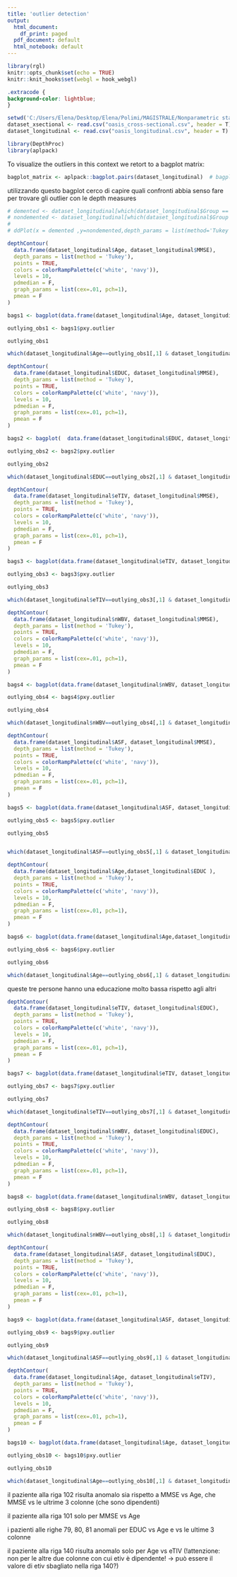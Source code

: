 ```yaml
---
title: 'outlier detection'
output:
  html_document:
    df_print: paged
  pdf_document: default
  html_notebook: default
---
```



```r
library(rgl)
knitr::opts_chunk$set(echo = TRUE)
knitr::knit_hooks$set(webgl = hook_webgl)
```

```css
.extracode {
background-color: lightblue;
}
```
```r
setwd('C:/Users/Elena/Desktop/Elena/Polimi/MAGISTRALE/Nonparametric statistics/Progetto/github repository/ALZHEIMER_prognonpa/Elena')
dataset_xsectional <- read.csv("oasis_cross-sectional.csv", header = T)
dataset_longitudinal <- read.csv("oasis_longitudinal.csv", header = T)
```
```r
library(DepthProc)
library(aplpack)
```



To visualize the outliers in this context we retort to a bagplot matrix:

```r
bagplot_matrix <- aplpack::bagplot.pairs(dataset_longitudinal)  # bagplot dimension by dimension
```
utilizzando questo bagplot cerco di capire quali confronti abbia senso fare per trovare gli outlier con le depth measures


```r
# demented <- dataset_longitudinal[which(dataset_longitudinal$Group == 'Demented'),]
# nondemented <- dataset_longitudinal[which(dataset_longitudinal$Group == 'Nondemented'),]
# 
# ddPlot(x = demented ,y=nondemented,depth_params = list(method='Tukey'))
```

```r
depthContour(
  data.frame(dataset_longitudinal$Age, dataset_longitudinal$MMSE),
  depth_params = list(method = 'Tukey'),
  points = TRUE,
  colors = colorRampPalette(c('white', 'navy')),
  levels = 10,
  pdmedian = F,
  graph_params = list(cex=.01, pch=1),
  pmean = F
)

bags1 <- bagplot(data.frame(dataset_longitudinal$Age, dataset_longitudinal$MMSE))

```
```r
outlying_obs1 <- bags1$pxy.outlier

outlying_obs1

which(dataset_longitudinal$Age==outlying_obs1[,1] & dataset_longitudinal$MMSE==outlying_obs1[,2])
```


```r
depthContour(
  data.frame(dataset_longitudinal$EDUC, dataset_longitudinal$MMSE),
  depth_params = list(method = 'Tukey'),
  points = TRUE,
  colors = colorRampPalette(c('white', 'navy')),
  levels = 10,
  pdmedian = F,
  graph_params = list(cex=.01, pch=1),
  pmean = F
)

bags2 <- bagplot(  data.frame(dataset_longitudinal$EDUC, dataset_longitudinal$MMSE))
```

```r
outlying_obs2 <- bags2$pxy.outlier

outlying_obs2

which(dataset_longitudinal$EDUC==outlying_obs2[,1] & dataset_longitudinal$MMSE==outlying_obs2[,2])
```


```r
depthContour(
  data.frame(dataset_longitudinal$eTIV, dataset_longitudinal$MMSE),
  depth_params = list(method = 'Tukey'),
  points = TRUE,
  colors = colorRampPalette(c('white', 'navy')),
  levels = 10,
  pdmedian = F,
  graph_params = list(cex=.01, pch=1),
  pmean = F
)

bags3 <- bagplot(data.frame(dataset_longitudinal$eTIV, dataset_longitudinal$MMSE))
```

```r
outlying_obs3 <- bags3$pxy.outlier

outlying_obs3

which(dataset_longitudinal$eTIV==outlying_obs3[,1] & dataset_longitudinal$MMSE==outlying_obs3[,2])
```

```r
depthContour(
  data.frame(dataset_longitudinal$nWBV, dataset_longitudinal$MMSE),
  depth_params = list(method = 'Tukey'),
  points = TRUE,
  colors = colorRampPalette(c('white', 'navy')),
  levels = 10,
  pdmedian = F,
  graph_params = list(cex=.01, pch=1),
  pmean = F
)

bags4 <- bagplot(data.frame(dataset_longitudinal$nWBV, dataset_longitudinal$MMSE))
```

```r
outlying_obs4 <- bags4$pxy.outlier

outlying_obs4

which(dataset_longitudinal$nWBV==outlying_obs4[,1] & dataset_longitudinal$MMSE==outlying_obs4[,2])
```


```r
depthContour(
  data.frame(dataset_longitudinal$ASF, dataset_longitudinal$MMSE),
  depth_params = list(method = 'Tukey'),
  points = TRUE,
  colors = colorRampPalette(c('white', 'navy')),
  levels = 10,
  pdmedian = F,
  graph_params = list(cex=.01, pch=1),
  pmean = F
)

bags5 <- bagplot(data.frame(dataset_longitudinal$ASF, dataset_longitudinal$MMSE))
```

```r
outlying_obs5 <- bags5$pxy.outlier

outlying_obs5


which(dataset_longitudinal$ASF==outlying_obs5[,1] & dataset_longitudinal$MMSE==outlying_obs5[,2])
```


```r
depthContour(
  data.frame(dataset_longitudinal$Age,dataset_longitudinal$EDUC ),
  depth_params = list(method = 'Tukey'),
  points = TRUE,
  colors = colorRampPalette(c('white', 'navy')),
  levels = 10,
  pdmedian = F,
  graph_params = list(cex=.01, pch=1),
  pmean = F
)

bags6 <- bagplot(data.frame(dataset_longitudinal$Age,dataset_longitudinal$EDUC ))
```
```r
outlying_obs6 <- bags6$pxy.outlier

outlying_obs6

which(dataset_longitudinal$Age==outlying_obs6[,1] & dataset_longitudinal$EDUC==outlying_obs6[,2])
```
queste tre persone hanno una educazione molto bassa rispetto agli altri



```r
depthContour(
  data.frame(dataset_longitudinal$eTIV, dataset_longitudinal$EDUC),
  depth_params = list(method = 'Tukey'),
  points = TRUE,
  colors = colorRampPalette(c('white', 'navy')),
  levels = 10,
  pdmedian = F,
  graph_params = list(cex=.01, pch=1),
  pmean = F
)

bags7 <- bagplot(data.frame(dataset_longitudinal$eTIV, dataset_longitudinal$EDUC))
```
```r
outlying_obs7 <- bags7$pxy.outlier

outlying_obs7

which(dataset_longitudinal$eTIV==outlying_obs7[,1] & dataset_longitudinal$EDUC==outlying_obs7[,2])
```


```r
depthContour(
  data.frame(dataset_longitudinal$nWBV, dataset_longitudinal$EDUC),
  depth_params = list(method = 'Tukey'),
  points = TRUE,
  colors = colorRampPalette(c('white', 'navy')),
  levels = 10,
  pdmedian = F,
  graph_params = list(cex=.01, pch=1),
  pmean = F
)

bags8 <- bagplot(data.frame(dataset_longitudinal$nWBV, dataset_longitudinal$EDUC))
```
```r
outlying_obs8 <- bags8$pxy.outlier

outlying_obs8

which(dataset_longitudinal$nWBV==outlying_obs8[,1] & dataset_longitudinal$EDUC==outlying_obs8[,2])
```


```r
depthContour(
  data.frame(dataset_longitudinal$ASF, dataset_longitudinal$EDUC),
  depth_params = list(method = 'Tukey'),
  points = TRUE,
  colors = colorRampPalette(c('white', 'navy')),
  levels = 10,
  pdmedian = F,
  graph_params = list(cex=.01, pch=1),
  pmean = F
)

bags9 <- bagplot(data.frame(dataset_longitudinal$ASF, dataset_longitudinal$EDUC))
```


```r
outlying_obs9 <- bags9$pxy.outlier

outlying_obs9

which(dataset_longitudinal$ASF==outlying_obs9[,1] & dataset_longitudinal$EDUC==outlying_obs9[,2])
```

```r
depthContour(
  data.frame(dataset_longitudinal$Age, dataset_longitudinal$eTIV),
  depth_params = list(method = 'Tukey'),
  points = TRUE,
  colors = colorRampPalette(c('white', 'navy')),
  levels = 10,
  pdmedian = F,
  graph_params = list(cex=.01, pch=1),
  pmean = F
)

bags10 <- bagplot(data.frame(dataset_longitudinal$Age, dataset_longitudinal$eTIV))
```


```r
outlying_obs10 <- bags10$pxy.outlier

outlying_obs10

which(dataset_longitudinal$Age==outlying_obs10[,1] & dataset_longitudinal$eTIV==outlying_obs10[,2])
```



il paziente alla riga 102 risulta anomalo sia rispetto a MMSE vs Age, che MMSE vs le ultrime 3 colonne (che sono dipendenti)

il paziente alla riga 101 solo per MMSE vs Age

i pazienti alle righe 79, 80, 81 anomali per EDUC vs Age e vs le ultime 3 colonne

il paziente alla riga 140 risulta anomalo solo per Age vs eTIV (!attenzione: non per le altre due colonne con cui etiv è dipendente! -> può essere il valore di etiv sbagliato nella riga 140?)
















